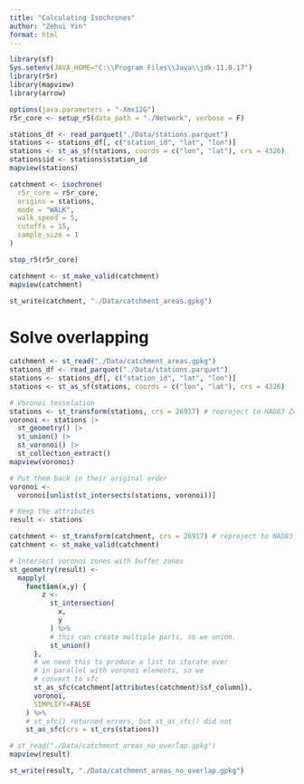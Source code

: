 ```yaml
---
title: "Calculating Isochrones"
author: "Zehui Yin"
format: html
---
```


```r
library(sf)
Sys.setenv(JAVA_HOME="C:\\Program Files\\Java\\jdk-11.0.17")
library(r5r)
library(mapview)
library(arrow)
```

```r
options(java.parameters = "-Xmx12G")
r5r_core <- setup_r5(data_path = "./Network", verbose = F)
```

```r
stations_df <- read_parquet("./Data/stations.parquet")
stations <- stations_df[, c("station_id", "lat", "lon")]
stations <- st_as_sf(stations, coords = c("lon", "lat"), crs = 4326)
stations$id <- stations$station_id
mapview(stations)
```

```r
catchment <- isochrone(
  r5r_core = r5r_core,
  origins = stations,
  mode = "WALK",
  walk_speed = 5,
  cutoffs = 15,
  sample_size = 1
)

stop_r5(r5r_core)
```

```r
catchment <- st_make_valid(catchment)
mapview(catchment)
```

```r
st_write(catchment, "./Data/catchment_areas.gpkg")
```

# Solve overlapping

```r
catchment <- st_read("./Data/catchment_areas.gpkg")
stations_df <- read_parquet("./Data/stations.parquet")
stations <- stations_df[, c("station_id", "lat", "lon")]
stations <- st_as_sf(stations, coords = c("lon", "lat"), crs = 4326)

# Voronoi tesselation
stations <- st_transform(stations, crs = 26917) # reproject to NAD83 Zone 17N
voronoi <- stations |>
  st_geometry() |>
  st_union() |>
  st_voronoi() |>
  st_collection_extract()
mapview(voronoi)
```

```r
# Put them back in their original order
voronoi <-
  voronoi[unlist(st_intersects(stations, voronoi))]

# Keep the attributes
result <- stations

catchment <- st_transform(catchment, crs = 26917) # reproject to NAD83 Zone 17N
catchment <- st_make_valid(catchment)

# Intersect voronoi zones with buffer zones
st_geometry(result) <-
  mapply(
    function(x,y) {
        z <- 
          st_intersection(
            x,
            y
          ) %>% 
          # this can create multiple parts, so we union.
          st_union()
      },
      # we need this to produce a list to iterate over
      # in parallel with voronoi elements, so we 
      # convert to sfc
      st_as_sfc(catchment[attributes(catchment)$sf_column]),
      voronoi,
      SIMPLIFY=FALSE
    ) %>% 
    # st_sfc() returned errors, but st_as_sfc() did not
    st_as_sfc(crs = st_crs(stations))

# st_read("./Data/catchment_areas_no_overlap.gpkg")
mapview(result)
```

```r
st_write(result, "./Data/catchment_areas_no_overlap.gpkg")
```
